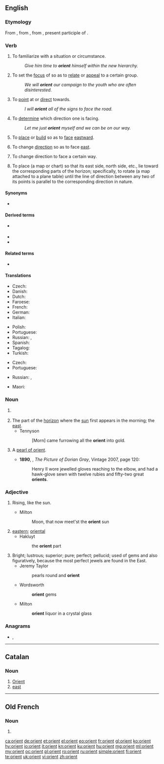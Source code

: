 {{also|Orient}}
==English==

===Etymology===
From {{etyl|enm|en}} {{m|enm|orient}}, from {{etyl|fro|en}} {{m|fro|orient}}, from {{etyl|la|en}} {{m|la|oriens||rising; as a noun, the quarter where the sun rises, the east, day}}, present participle of {{m|la|oriri||to rise}}.

===Verb===
{{en-verb}}

# {{label|en|transitive}} To familiarize with a situation or circumstance.
#: ''Give him time to '''orient''' himself within the new hierarchy.''
# {{label|en|transitive|figurative}} To set the [[focus]] of so as to [[relate]] or [[appeal]] to a certain group.
#: ''We will '''orient''' our campaign to the youth who are often disinterested.''
# {{label|en|transitive}} To [[point]] at or [[direct]] towards.
#: ''I will '''orient''' all of the signs to face the road.''
# {{label|en|transitive}} To [[determine]] which direction one is facing.
#: ''Let me just '''orient''' myself and we can be on our way.''
# {{label|en|transitive}} To [[place]] or [[build]] so as to [[face]] [[eastward]].
# {{label|en|intransitive}} To change [[direction]] so as to face [[east]].
# {{label|en|by extension}} To change direction to face a certain way.
# {{lb|en|transitive}} To place (a map or chart) so that its east side, north side, etc., lie toward the corresponding parts of the horizon; {{lb|en|surveying}} specifically, to rotate (a map attached to a plane table) until the line of direction between any two of its points is parallel to the corresponding direction in nature.

====Synonyms====
* {{l|en|orientate}} {{qualifier|UK}}

====Derived terms====
{{der-top|}}
* {{l|en|orientate}} {{qualifier|UK}}
* {{l|en|orientation}}
* {{l|en|orienteer}}
{{der-bottom}}

====Related terms====
{{rel-top|}}
* {{l|en|origin}}
{{rel-bottom}}

====Translations====
{{trans-top|to familiarize with a situation or circumstance}}
* Czech: {{t|cs|orientovat|alt=orientovat se}}
* Danish: {{t|da|orientere|alt=orientere sig}}
* Dutch: {{t+|nl|oriënteren|alt=zich oriënteren}}
* Faroese: {{t|fo|ætta seg}} {{qualifier|rare, literary}}
* French: {{t+|fr|orienter|alt=s'orienter}}
* German: {{t+|de|orientieren|alt=sich orientieren}}
* Italian: {{t+|it|orientarsi}}
{{trans-mid}}
* Polish: {{t|pl|orientować się}}
* Portuguese: {{t+|pt|orientar}}
* Russian: {{t+|ru|ориенти́роваться|impf}}, {{t+|ru|сориенти́роваться|pf}}
* Spanish: {{t+|es|orientar|alt=orientarse}}
* Tagalog: {{t|tl|ilantang}}
* Turkish: {{t|tr|oriyantal}}
{{trans-bottom}}

{{trans-top|to set the focus of so as to relate or appeal to a certain group}}
* Czech: {{t|cs|orientovat}}
* Portuguese: {{t+|pt|orientar}}
{{trans-mid}}
* Russian: {{t+|ru|ориенти́ровать|impf}}, {{t+|ru|сориенти́ровать|pf}}
{{trans-bottom}}

{{trans-top|to point or direct towards}}
{{trans-mid}}
* Maori: {{t|mi|whakaanga}}
{{trans-bottom}}

{{checktrans-top}}
{{trans-mid}}
{{trans-bottom}}

===Noun===
{{en-noun}}

# {{alternative case form of|Orient|lang=en}} {{defdate|from 14th c.}}
# The part of the [[horizon]] where the [[sun]] first appears in the morning; the [[east]].
#* Tennyson
#*: [Morn] came furrowing all the '''orient''' into gold.
# {{label|en|obsolete}} A [[pearl of orient]]. {{defdate|19th c.}}
#* '''1890''', {{w|Oscar Wilde}}, ''The Picture of Dorian Gray'', Vintage 2007, page 120:
#*: Henry II wore jewelled gloves reaching to the elbow, and had a hawk-glove sewn with twelve rubies and fifty-two great '''orients'''.
#: {{rfquotek|Carlyle}}

===Adjective===
{{en-adj|-}}

# {{label|en|obsolete|poetic}} Rising, like the sun.
#* Milton
#*: Moon, that now meet'st the '''orient''' sun
# [[eastern]]; [[oriental]]
#* Hakluyt
#*: the '''orient''' part
# Bright; lustrous; superior; pure; perfect; pellucid; used of gems and also figuratively, because the most perfect jewels are found in the East.
#* Jeremy Taylor
#*: pearls round and '''orient'''
#* Wordsworth
#*: '''orient''' gems
#* Milton
#*: '''orient''' liquor in a crystal glass

===Anagrams===
* {{l|en|tonier}}, {{l|en|trione}}

----

==Catalan==

===Noun===
{{ca-noun|m}}

# [[Orient]]
# [[east]]

----

==Old French==

===Noun===
{{fro-noun|m|-}}

# {{alternative form of|oriant|lang=fro}}

[[ca:orient]]
[[de:orient]]
[[et:orient]]
[[el:orient]]
[[eo:orient]]
[[fr:orient]]
[[gl:orient]]
[[ko:orient]]
[[hy:orient]]
[[io:orient]]
[[it:orient]]
[[kn:orient]]
[[ku:orient]]
[[hu:orient]]
[[mg:orient]]
[[ml:orient]]
[[my:orient]]
[[oc:orient]]
[[pl:orient]]
[[ro:orient]]
[[ru:orient]]
[[simple:orient]]
[[fi:orient]]
[[te:orient]]
[[uk:orient]]
[[vi:orient]]
[[zh:orient]]